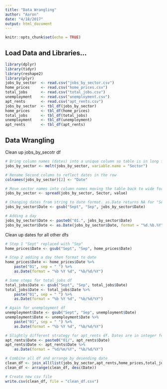 ```yaml
---
title: "Data Wrangling"
author: "Aaron"
date: "4/18/2017"
output: html_document
---
```


```r
knitr::opts_chunk$set(echo = TRUE)
```

## Load Data and Libraries...
```r
library(dplyr)
library(tidyr)
library(reshape2)
library(plyr)
jobs_by_sector  <- read.csv("jobs_by_sector.csv")
home_prices     <- read.csv("home_prices.csv")
total_jobs      <- read.csv("total_jobs.csv")
unemployment    <- read.csv("unemployment.csv")
apt_rents       <- read.csv("apt_rents.csv")
jobs_by_sector  <- tbl_df(jobs_by_sector)
home_prices     <- tbl_df(home_prices)
total_jobs      <- tbl_df(total_jobs)
unemployment    <- tbl_df(unemployment)
apt_rents       <- tbl_df(apt_rents)
```

## Data Wrangling
Clean up jobs_by_secotr df
```r
# Bring column names (dates) into a unique column so table is in long format
jobs_by_sector <- melt(jobs_by_sector, variable.name = "Sector")

# Rename Second column to reflect dates in the row
colnames(jobs_by_sector)[2] <- "Date"

# Move sector names into column names moving the table back to wide format
jobs_by_sector <- spread(jobs_by_sector, Sector, value)

# Changing dates from string to date format. as.Date returns NA for "Sept" abbreviation so first we'll change that to "Sep"
jobs_by_sector$Date <- gsub("Sept", "Sep", jobs_by_sector$Date)

# Adding a day
jobs_by_sector$Date <- paste0("01.", jobs_by_sector$Date)
jobs_by_sector$Date <- as.Date(jobs_by_sector$Date, format = "%d.%b.%Y", "%b/%d/%Y")
```
Clean up dates for all other dfs
```r
# Step 1 "Sept" replaced with "Sep"
home_prices$Date <- gsub("Sept", "Sep", home_prices$Date)

# Step 2 adding a day then format to date
home_prices$Date <- home_prices$Date %>% 
    paste("01", sep = " ") %>% 
    as.Date(format = "%b %Y %d", "%b/%d/%Y")

# Same steps for total_jobs df
total_jobs$Date <- gsub("Sept", "Sep", total_jobs$Date)
total_jobs$Date <- total_jobs$Date %>%
    paste("01", sep = " ") %>% 
    as.Date(format = "%b %Y %d", "%b/%d/%Y")

# Again for unemployment df
unemployment$Date <- gsub("Sept", "Sep", unemployment$Date)
unemployment$Date <- unemployment$Date %>%
    paste("01", sep = " ") %>%
    as.Date(format = "%b %Y %d", "%b/%d/%Y")

# Slightly different strategy for apt_rents df. Dates are in integer format. First I added the day then converted to date format.
apt_rents$Date <- paste0("01/", apt_rents$Date)
apt_rents$Date <- apt_rents$Date %>% 
    as.Date(format = "%d/%m/%Y", "%b/%d/%Y")

# Combine all df and arrange by desending date
clean_df <- join_all(list(jobs_by_sector,apt_rents,home_prices,total_jobs,unemployment), by="Date", type="left")
clean_df <- arrange(clean_df, desc(Date))

# Create new csv file
write.csv(clean_df, file = "clean_df.csv")
```

